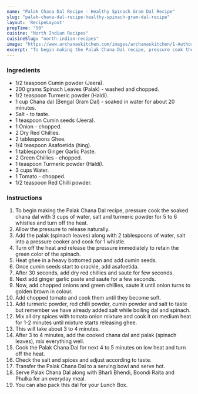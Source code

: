---
name: "Palak Chana Dal Recipe - Healthy Spinach Gram Dal Recipe"
slug: "palak-chana-dal-recipe-healthy-spinach-gram-dal-recipe"
layout: 'RecipeLayout'
prepTime: "50"
cuisine: "North Indian Recipes"
cuisineSlug: "north-indian-recipes"
image: "https://www.archanaskitchen.com/images/archanaskitchen/1-Author/pooja/Palak_Chana_Dal.jpg"
excerpt: "To begin making the Palak Chana Dal recipe, pressure cook the soaked chana dal with 3 cups of water, salt and turmeric powder for 5 to 6 whistles and turn off the heat"
---

### Ingredients

- 1/2 teaspoon Cumin powder (Jeera).
- 200 grams Spinach Leaves (Palak) - washed and chopped.
- 1/2 teaspoon Turmeric powder (Haldi).
- 1 cup Chana dal (Bengal Gram Dal) - soaked in water for about 20 minutes.
- Salt - to taste.
- 1 teaspoon Cumin seeds (Jeera).
- 1 Onion - chopped.
- 2 Dry Red Chillies.
- 2 tablespoons Ghee.
- 1/4 teaspoon Asafoetida (hing).
- 1 tablespoon Ginger Garlic Paste.
- 2 Green Chillies - chopped.
- 1 teaspoon Turmeric powder (Haldi).
- 3 cups Water.
- 1 Tomato - chopped.
- 1/2 teaspoon Red Chilli powder.

### Instructions

1. To begin making the Palak Chana Dal recipe, pressure cook the soaked chana dal with 3 cups of water, salt and turmeric powder for 5 to 6 whistles and turn off the heat.
1. Allow the pressure to release naturally.
1. Add the palak (spinach leaves) along with 2 tablespoons of water, salt into a pressure cooker and cook for 1 whistle.
1. Turn off the heat and release the pressure immediately to retain the green color of the spinach.
1. Heat ghee in a heavy bottomed pan and add cumin seeds.
1. Once cumin seeds start to crackle, add asafoetida.
1. After 30 seconds, add dry red chillies and saute for few seconds.
1. Next add ginger garlic paste and saute for a few seconds.
1. Now, add chopped onions and green chillies, saute it until onion turns to golden brown in colour.
1. Add chopped tomato and cook them until they become soft.
1. Add turmeric powder, red chilli powder, cumin powder and salt to taste but remember we have already added salt while boiling dal and spinach.
1. Mix all dry spices with tomato onion mixture and cook it on medium heat for 1-2 minutes until mixture starts releasing ghee.
1. This will take about 3 to 4 minutes.
1. After 3 to 4 minutes, add the cooked chana dal and palak (spinach leaves), mix everything well.
1. Cook the Palak Chana Dal for next 4 to 5 minutes on low heat and turn off the heat.
1. Check the salt and spices and adjust according to taste.
1. Transfer the Palak Chana Dal to a serving bowl and serve hot.
1. Serve Palak Chana Dal along with Bharli Bhendi, Boondi Raita and Phulka for an everyday meal.
1. You can also pack this dal for your Lunch Box.
